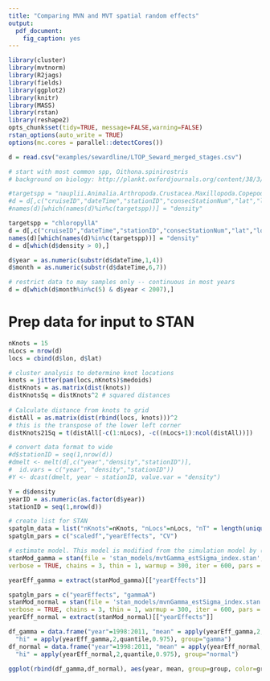 ```yaml
---
title: "Comparing MVN and MVT spatial random effects"
output:
  pdf_document:
    fig_caption: yes
---
```


```r
library(cluster)
library(mvtnorm)
library(R2jags)
library(fields)
library(ggplot2)
library(knitr)
library(MASS)
library(rstan)
library(reshape2)
opts_chunk$set(tidy=TRUE, message=FALSE,warning=FALSE)
rstan_options(auto_write = TRUE)
options(mc.cores = parallel::detectCores())
```

```r
d = read.csv("examples/sewardline/LTOP_Seward_merged_stages.csv")

# start with most common spp, Oithona.spinirostris
# background on biology: http://plankt.oxfordjournals.org/content/38/3/703.short?rss=1

#targetspp = "nauplii.Animalia.Arthropoda.Crustacea.Maxillopoda.Copepoda.Neocopepoda.Calanoida.N.A.N.A.Calanidae.Calanus.marshallae"
#d = d[,c("cruiseID","dateTime","stationID","consecStationNum","lat","lon","sonicDepth","towDepth","gear","ringDiam","meshSize","towType",targetspp)]
#names(d)[which(names(d)%in%c(targetspp))] = "density"

targetspp = "chloropyllA"
d = d[,c("cruiseID","dateTime","stationID","consecStationNum","lat","lon","sonicDepth","towDepth","gear","ringDiam","meshSize","towType",targetspp)]
names(d)[which(names(d)%in%c(targetspp))] = "density"
d = d[which(d$density > 0),]

d$year = as.numeric(substr(d$dateTime,1,4))
d$month = as.numeric(substr(d$dateTime,6,7))

# restrict data to may samples only -- continuous in most years
d = d[which(d$month%in%c(5) & d$year < 2007),]
```

# Prep data for input to STAN

```r
nKnots = 15
nLocs = nrow(d)
locs = cbind(d$lon, d$lat)

# cluster analysis to determine knot locations
knots = jitter(pam(locs,nKnots)$medoids)
distKnots = as.matrix(dist(knots))
distKnotsSq = distKnots^2 # squared distances
  
# Calculate distance from knots to grid
distAll = as.matrix(dist(rbind(locs, knots)))^2
# this is the transpose of the lower left corner
distKnots21Sq = t(distAll[-c(1:nLocs), -c((nLocs+1):ncol(distAll))])

# convert data format to wide
#d$stationID = seq(1,nrow(d))
#dmelt <- melt(d[,c("year","density","stationID")], 
#  id.vars = c("year", "density","stationID"))
#Y <- dcast(dmelt, year ~ stationID, value.var = "density")

Y = d$density
yearID = as.numeric(as.factor(d$year))
stationID = seq(1,nrow(d))

# create list for STAN
spatglm_data = list("nKnots"=nKnots, "nLocs"=nLocs, "nT" = length(unique(yearID)), "N" = length(Y), "stationID" = stationID, "yearID" = yearID, "y" = Y, "distKnotsSq" = distKnotsSq, "distKnots21Sq" = distKnots21Sq)
spatglm_pars = c("scaledf","yearEffects", "CV")

# estimate model. This model is modified from the simulation model by (1) including indices to allow NAs in the inputted data, and (2) including estimated year effects (intercepts)
stanMod_gamma = stan(file = 'stan_models/mvtGamma_estSigma_index.stan',data = spatglm_data, 
verbose = TRUE, chains = 3, thin = 1, warmup = 300, iter = 600, pars = spatglm_pars)

yearEff_gamma = extract(stanMod_gamma)[["yearEffects"]]

spatglm_pars = c("yearEffects", "gammaA")
stanMod_normal = stan(file = 'stan_models/mvnGamma_estSigma_index.stan',data = spatglm_data, 
verbose = TRUE, chains = 3, thin = 1, warmup = 300, iter = 600, pars = spatglm_pars)
yearEff_normal = extract(stanMod_normal)[["yearEffects"]]
```

```r
df_gamma = data.frame("year"=1998:2011, "mean" = apply(yearEff_gamma,2,mean), "lo" = apply(yearEff_gamma,2,quantile,0.025),
  "hi" = apply(yearEff_gamma,2,quantile,0.975), group="gamma")
df_normal = data.frame("year"=1998:2011, "mean" = apply(yearEff_normal,2,mean), "lo" = apply(yearEff_normal,2,quantile,0.025),
  "hi" = apply(yearEff_normal,2,quantile,0.975), group="normal")

ggplot(rbind(df_gamma,df_normal), aes(year, mean, group=group, color=group)) + geom_ribbon(aes(ymin = lo, ymax = hi), alpha=0.3)
```


  
